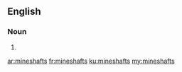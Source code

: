 ==English==

===Noun===
{{head|en|noun plural form}}

# {{plural of|mineshaft|lang=en}}

[[ar:mineshafts]]
[[fr:mineshafts]]
[[ku:mineshafts]]
[[my:mineshafts]]